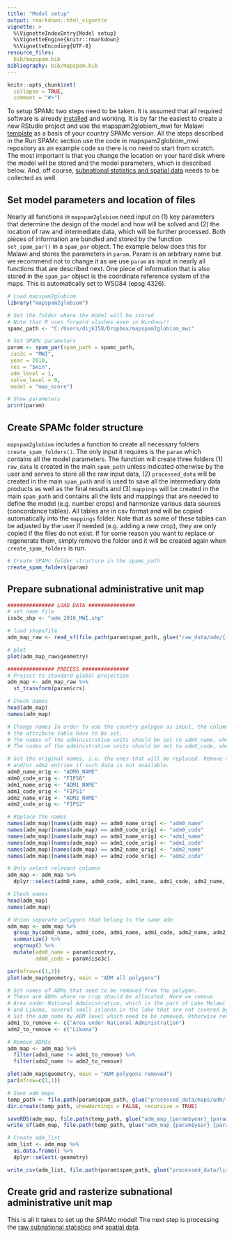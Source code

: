 ```yaml
---
title: "Model setup"
output: rmarkdown::html_vignette
vignette: >
  %\VignetteIndexEntry{Model setup}
  %\VignetteEngine{knitr::rmarkdown}
  %\VignetteEncoding{UTF-8}
resource_files:
  bib/mapspam.bib
bibliography: bib/mapspam.bib
---
```


```r
knitr::opts_chunk$set(
  collapse = TRUE,
  comment = "#>")
```

To setup SPAMc two steps need to be taken. It is assumed that all required software is already [installed](installation.html) and working. It is by far the easiest to create a new RStudio project and use the mapspam2globiom_mwi for Malawi [template](template.rmd) as a basis of your country SPAMc version. All the steps described in the Run SPAMc section use the code in mapspam2globiom_mwi repository as an example code so there is no need to start from scratch. The most important is that you change the location on your hard disk where the model will be stored and the model parameters, which is described below. And, off course, [subnational statistics and spatial data](input_data_collection.htm) needs to be collected as well.


## Set model parameters and location of files

Nearly all functions in `mapspam2globiom` need input on (1) key parameters that determine the design of the model and how will be solved and (2) the location of raw and intermediate data, which will be further processed. Both pieces of information are bundled and stored by the function `set_spam_par()` in a `spam_par` object. The example below does this for Malawi and stores the parameters in `param`. Param is an arbitrary name but we recommend not to change it as we use `param` as input in nearly all functions that are described next. One piece of information that is also stored in the `spam_par` object is the coordinate reference system of the maps. This is automatically set to WSG84 (epsg:4326).

```r
# Load mapspam2globiom
library("mapspam2globiom")

# Set the folder where the model will be stored
# Note that R uses forward slashes even in Windows!!
spamc_path <- "C:/Users/dijk158/Dropbox/mapspam2globiom_mwi"

# Set SPAMc parameters
param <- spam_par(spam_path = spamc_path,
 iso3c = "MWI",
 year = 2010,
 res = "5min",
 adm_level = 1,
 solve_level = 0,
 model = "max_score")

# Show parameters
print(param)
```


## Create SPAMc folder structure

`mapspam2globiom` includes a function to create all necessary folders `create_spam_folders()`. The only input it requires is the `param` which contains all the model parameters. The function will create three folders (1) `raw_data` is created in the main `spam_path` unless indicated otherwise by the user and serves to store all the raw input data, (2) `processed_data` will be created in the main `spam_path` and is used to save all the intermediary data products as well as the final results and (3) `mappings` will be created in the main `spam_path` and contains all the lists and mappings that are needed to define the model (e.g. number crops) and harmonize various data sources (concordance tables). All tables are in csv format and will be copied automatically into the `mappings` folder. Note that as some of these tables can be adjusted by the user if needed (e.g. adding a new crop), they are only copied if the files do not exist. If for some reason you want to replace or regenerate them, simply remove the folder and it will be created again when `create_spam_folders` is run. 

```r
# Create SPAMc folder structure in the spamc_path
create_spam_folders(param)
```


## Prepare subnational administrative unit map

```r

############### LOAD DATA ###############
# set name file
iso3c_shp <- "adm_2010_MWI.shp"

# load shapefile
adm_map_raw <- read_sf(file.path(param$spam_path, glue("raw_data/adm/{iso3c_shp}")))

# plot
plot(adm_map_raw$geometry)
```


```r
############### PROCESS ###############
# Project to standard global projection
adm_map <- adm_map_raw %>%
  st_transform(param$crs)

# Check names
head(adm_map)
names(adm_map)

# Change names In order to use the country polygon as input, the column names of
# the attribute table have to be set. 
# The names of the administrative units should be set to admX_name, where X is the adm level.
# The codes of the administrative units should be set to admX_code, where X is the adm code.

# Set the original names, i.e. the ones that will be replaced. Remove adm1
# and/or adm2 entries if such data is not available.
adm0_name_orig <- "ADM0_NAME"
adm0_code_orig <- "FIPS0"
adm1_name_orig <- "ADM1_NAME"
adm1_code_orig <- "FIPS1"
adm2_name_orig <- "ADM2_NAME"
adm2_code_orig <- "FIPS2"

# Replace the names
names(adm_map)[names(adm_map) == adm0_name_orig] <- "adm0_name"
names(adm_map)[names(adm_map) == adm0_code_orig] <- "adm0_code"
names(adm_map)[names(adm_map) == adm1_name_orig] <- "adm1_name"
names(adm_map)[names(adm_map) == adm1_code_orig] <- "adm1_code"
names(adm_map)[names(adm_map) == adm2_name_orig] <- "adm2_name"
names(adm_map)[names(adm_map) == adm2_code_orig] <- "adm2_code"

# Only select relevant columns
adm_map <- adm_map %>%
  dplyr::select(adm0_name, adm0_code, adm1_name, adm1_code, adm2_name, adm2_code)

# Check names
head(adm_map)
names(adm_map)

```

```r
# Union separate polygons that belong to the same adm    
adm_map <- adm_map %>%
  group_by(adm0_name, adm0_code, adm1_name, adm1_code, adm2_name, adm2_code) %>%
  summarize() %>%
  ungroup() %>%
  mutate(adm0_name = param$country,
         adm0_code = param$iso3c)

par(mfrow=c(1,2))
plot(adm_map$geometry, main = "ADM all polygons")

# Set names of ADMs that need to be removed from the polygon. 
# These are ADMs where no crop should be allocated. Here we remove 
# Area under National Administration, which is the part of Lake Malawi that belongs to Malawi
# and Likoma, several small islands in the lake that are not covered by the statistics.
# Set the adm_name by ADM level which need to be removed. Otherwise remove the script.
adm1_to_remove <- c("Area under National Administration")
adm2_to_remove <- c("Likoma")

# Remove ADM1s
adm_map <- adm_map %>%
  filter(adm1_name != adm1_to_remove) %>%
  filter(adm2_name != adm2_to_remove)

plot(adm_map$geometry, main = "ADM polygons removed")
par(mfrow=c(1,1))

# Save adm maps
temp_path <- file.path(param$spam_path, glue("processed_data/maps/adm/{param$res}"))
dir.create(temp_path, showWarnings = FALSE, recursive = TRUE)

saveRDS(adm_map, file.path(temp_path, glue("adm_map_{param$year}_{param$iso3c}.rds")))
write_sf(adm_map, file.path(temp_path, glue("adm_map_{param$year}_{param$iso3c}.shp")))


```


```r
# Create adm_list
adm_list <- adm_map %>%
  as.data.frame() %>%
  dplyr::select(-geometry)

write_csv(adm_list, file.path(param$spam_path, glue("processed_data/lists/adm_list_{param$year}_{param$iso3c}.csv")))


```



## Create grid and rasterize subnational administrative unit map



This is all it takes to set up the SPAMc model! The next step is processing the [raw subnational statistics](process_subnat_stat.html) and [spatial data](process_spatial_data.html).
